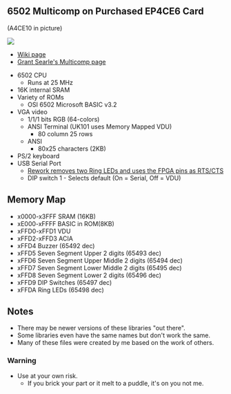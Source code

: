 == 6502 Multicomp on Purchased EP4CE6 Card ==

(A4CE10 in picture)

<img src="http://land-boards.com/blwiki/images/9/9a/P1715-CROPPED-720PX.jpg"></img>

* [http://land-boards.com/blwiki/index.php?title=A-C4E6_Cyclone_IV_FPGA_EP4CE6E22C8N_Development_Board Wiki page]
* [http://searle.x10host.com/Multicomp/index.html Grant Searle's Multicomp page]

* 6502 CPU
** Runs at 25 MHz
* 16K internal SRAM
* Variety of ROMs
** OSI 6502 Microsoft BASIC v3.2
* VGA video
** 1/1/1 bits RGB (64-colors)
** ANSI Terminal (UK101 uses Memory Mapped VDU)
*** 80 column 25 rows
** ANSI
*** 80x25 characters (2KB)
* PS/2 keyboard
* USB Serial Port
** [http://land-boards.com/blwiki/index.php?title=A-C4E6_Cyclone_IV_FPGA_EP4CE6E22C8N_Development_Board#RTS.2FCTS_Rework Rework removes two Ring LEDs and uses the FPGA pins as RTS/CTS]
** DIP switch 1 - Selects default (On = Serial, Off = VDU)

== Memory Map ==

* x0000-x3FFF SRAM (16KB)
* xE000-xFFFF BASIC in ROM(8KB)
* xFFD0-xFFD1 VDU
* xFFD2-xFFD3 ACIA
* xFFD4 Buzzer (65492 dec)
* xFFD5 Seven Segment Upper 2 digits (65493 dec)
* xFFD6 Seven Segment Upper Middle 2 digits (65494 dec)
* xFFD7 Seven Segment Lower Middle 2 digits (65495 dec)
* xFFD8 Seven Segment Lower 2 digits (65496 dec)
* xFFD9 DIP Switches (65497 dec)
* xFFDA Ring LEDs (65498 dec)

== Notes ==

* There may be newer versions of these libraries "out there".
* Some libraries even have the same names but don't work the same.
* Many of these files were created by me based on the work of others.

=== Warning ===

* Use at your own risk.
** If you brick your part or it melt to a puddle, it's on you not me.
